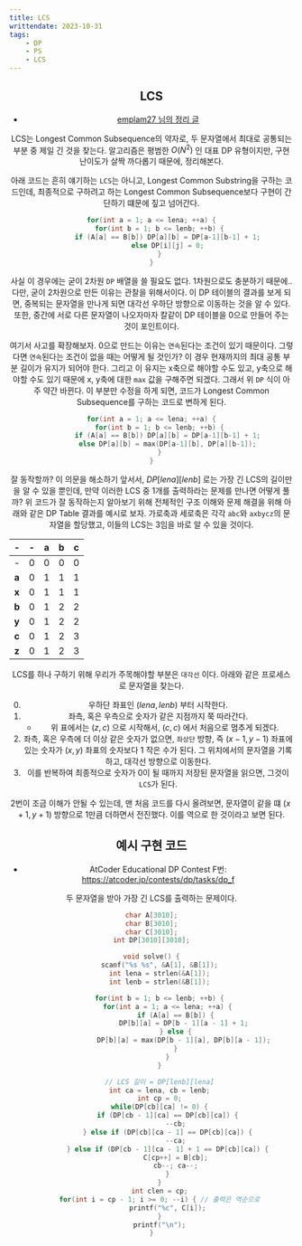 ```yaml
---
title: LCS
writtendate: 2023-10-31
tags:
    - DP
    - PS
    - LCS
---
```


<Header />

## LCS

- [emplam27 님의 정리 글](https://velog.io/@emplam27/%EC%95%8C%EA%B3%A0%EB%A6%AC%EC%A6%98-%EA%B7%B8%EB%A6%BC%EC%9C%BC%EB%A1%9C-%EC%95%8C%EC%95%84%EB%B3%B4%EB%8A%94-LCS-%EC%95%8C%EA%B3%A0%EB%A6%AC%EC%A6%98-Longest-Common-Substring%EC%99%80-Longest-Common-Subsequence)

LCS는 Longest Common Subsequence의 약자로, 두 문자열에서 최대로 공통되는 부분 중 제일 긴 것을 찾는다. 알고리즘은 평범한 $O(N^2)$ 인 대표 DP 유형이지만, 구현 난이도가 살짝 까다롭기 때문에, 정리해본다.

아래 코드는 흔히 얘기하는 `LCS`는 아니고, Longest Common Substring을 구하는 코드인데, 최종적으로 구하려고 하는 Longest Common Subsequence보다 구현이 간단하기 떄문에 짚고 넘어간다.

```cpp
for(int a = 1; a <= lena; ++a) {
    for(int b = 1; b <= lenb; ++b) {
        if (A[a] == B[b]) DP[a][b] = DP[a-1][b-1] + 1;
        else DP[i][j] = 0;
    }
}
```

사실 이 경우에는 굳이 2차원 `DP` 배열을 쓸 필요도 없다. 1차원으로도 충분하기 때문에.. 다만, 굳이 2차원으로 만든 이유는 관찰을 위해서이다. 이 DP 테이블의 결과를 보게 되면, 중복되는 문자열을 만나게 되면 대각선 우하단 방향으로 이동하는 것을 알 수 있다. 또한, 중간에 서로 다른 문자열이 나오자마자 칼같이 DP 테이블을 0으로 만들어 주는 것이 포인트이다.

여기서 사고를 확장해보자. 0으로 만드는 이유는 `연속`된다는 조건이 있기 때문이다. 그렇다면 `연속`된다는 조건이 없을 때는 어떻게 될 것인가? 이 경우 현재까지의 최대 공통 부분 길이가 유지가 되어야 한다. 그리고 이 유지는 x축으로 해야할 수도 있고, y축으로 해야할 수도 있기 때문에 x, y축에 대한 `max` 값을 구해주면 되겠다. 그래서 위 `DP` 식이 아주 약간 바뀐다. 이 부분만 수정을 하게 되면, 코드가 Longest Common Subsequence를 구하는 코드로 변하게 된다.

```cpp
for(int a = 1; a <= lena; ++a) {
    for(int b = 1; b <= lenb; ++b) {
        if (A[a] == B[b]) DP[a][b] = DP[a-1][b-1] + 1;
        else DP[a][b] = max(DP[a-1][b], DP[a][b-1]);
    }
}
```

잘 동작할까? 이 의문을 해소하기 앞서서, $DP[lena][lenb]$ 로는 가장 긴 LCS의 길이만을 알 수 있을 뿐인데, 만약 이러한 LCS 중 1개를 출력하라는 문제를 만나면 어떻게 풀까? 위 코드가 잘 동작하는지 알아보기 위해 전체적인 구조 이해와 문제 해결을 위해 아래와 같은 DP Table 결과를 예시로 보자. 가로축과 세로축은 각각 `abc`와 `axbycz`의 문자열을 할당했고, 이들의 LCS는 $3$임을 바로 알 수 있을 것이다.

| - | - | a | b | c |
| :-: | :-: | :-: | :-: | :-: |
| - | 0 | 0 | 0 | 0 |
| **a** | 0 | 1 | 1 | 1 |
| **x** | 0 | 1 | 1 | 1 |
| **b** | 0 | 1 | 2 | 2 |
| **y** | 0 | 1 | 2 | 2 |
| **c** | 0 | 1 | 2 | 3 |
| **z** | 0 | 1 | 2 | 3 |

LCS를 하나 구하기 위해 우리가 주목해야할 부분은 `대각선` 이다. 아래와 같은 프로세스로 문자열을 찾는다.

0. 우하단 좌표인 $(lena, lenb)$ 부터 시작한다.
1. 좌측, 혹은 우측으로 숫자가 같은 지점까지 쭉 따라간다.
    - 위 표에서는 $(z,c)$ 으로 시작해서, $(c,c)$ 에서 처음으로 멈추게 되겠다.
2. 좌측, 혹은 우측에 더 이상 같은 숫자가 없으면, `좌상단` 방향, 즉 $(x - 1, y - 1)$ 좌표에 있는 숫자가 $(x, y)$ 좌표의 숫자보다 $1$ 작은 수가 된다. 그 위치에서의 문자열을 기록하고, 대각선 방향으로 이동한다. 
3. 이를 반복하여 최종적으로 숫자가 0이 될 때까지 저장된 문자열을 읽으면, 그것이 `LCS`가 된다.

2번이 조금 이해가 안될 수 있는데, 맨 처음 코드를 다시 올려보면, 문자열이 같을 떄 $(x+1, y+1)$ 방향으로 1만큼 더하면서 전진했다. 이를 역으로 한 것이라고 보면 된다.


## 예시 구현 코드

- AtCoder Educational DP Contest F번: https://atcoder.jp/contests/dp/tasks/dp_f

두 문자열을 받아 가장 긴 LCS를 출력하는 문제이다.

```cpp
char A[3010];
char B[3010];
char C[3010];
int DP[3010][3010];

void solve() {
    scanf("%s %s", &A[1], &B[1]);
    int lena = strlen(&A[1]);
    int lenb = strlen(&B[1]);

    for(int b = 1; b <= lenb; ++b) {
        for(int a = 1; a <= lena; ++a) {
            if (A[a] == B[b]) {
                DP[b][a] = DP[b - 1][a - 1] + 1;
            } else {
                DP[b][a] = max(DP[b - 1][a], DP[b][a - 1]);
            }
        }
    }

    // LCS 길이 = DP[lenb][lena]
    int ca = lena, cb = lenb;
    int cp = 0;
    while(DP[cb][ca] != 0) {
        if (DP[cb - 1][ca] == DP[cb][ca]) {
            --cb;
        } else if (DP[cb][ca - 1] == DP[cb][ca]) {
            --ca;
        } else if (DP[cb - 1][ca - 1] + 1 == DP[cb][ca]) {
            C[cp++] = B[cb];
            cb--; ca--;
        }
    }
    int clen = cp;
    for(int i = cp - 1; i >= 0; --i) { // 출력은 역순으로
        printf("%c", C[i]);
    }
    printf("\n");
}
```


<TagList />
<Comment />
